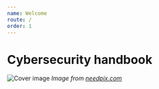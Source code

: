 ```yaml
---
name: Welcome
route: /
order: 1
---
```


# Cybersecurity handbook

![Cover image](../public/cover.jpg)
_Image from [needpix.com](https://www.needpix.com/photo/download/963169/hacker-cyber-crime-banner-header-internet-computer-security-cyber-technology)_
